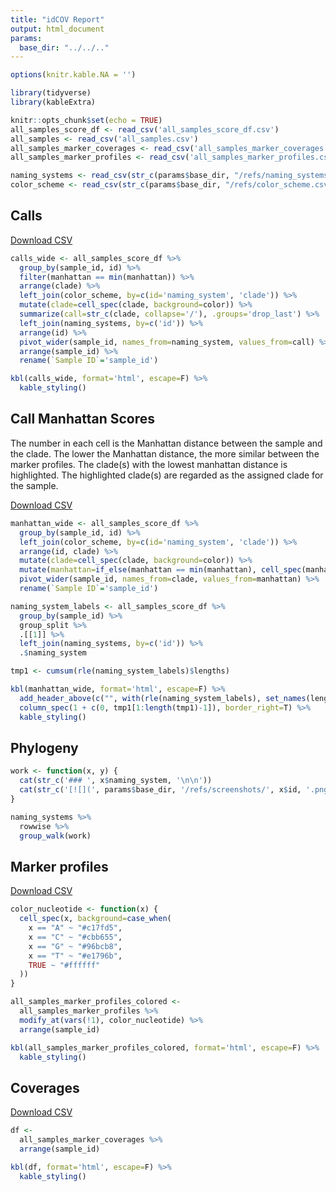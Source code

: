 ```yaml
---
title: "idCOV Report"
output: html_document
params:
  base_dir: "../../.."
---
```


```r
options(knitr.kable.NA = '')

library(tidyverse)
library(kableExtra)

knitr::opts_chunk$set(echo = TRUE)
all_samples_score_df <- read_csv('all_samples_score_df.csv')
all_samples <- read_csv('all_samples.csv')
all_samples_marker_coverages <- read_csv('all_samples_marker_coverages.csv')
all_samples_marker_profiles <- read_csv('all_samples_marker_profiles.csv')

naming_systems <- read_csv(str_c(params$base_dir, "/refs/naming_systems.csv"))
color_scheme <- read_csv(str_c(params$base_dir, "/refs/color_scheme.csv"))
```

## Calls

[Download CSV](all_samples_score_df.csv)

```r
calls_wide <- all_samples_score_df %>%
  group_by(sample_id, id) %>%
  filter(manhattan == min(manhattan)) %>%
  arrange(clade) %>%
  left_join(color_scheme, by=c(id='naming_system', 'clade')) %>%
  mutate(clade=cell_spec(clade, background=color)) %>%
  summarize(call=str_c(clade, collapse='/'), .groups='drop_last') %>%
  left_join(naming_systems, by=c('id')) %>%
  arrange(id) %>%
  pivot_wider(sample_id, names_from=naming_system, values_from=call) %>%
  arrange(sample_id) %>%
  rename(`Sample ID`='sample_id')

kbl(calls_wide, format='html', escape=F) %>%
  kable_styling()
```

## Call Manhattan Scores

The number in each cell is the Manhattan distance between the sample and the clade. The lower the Manhattan distance, the more similar between the marker profiles.
The clade(s) with the lowest manhattan distance is highlighted. The highlighted clade(s) are regarded as the assigned clade for the sample.

[Download CSV](all_samples_score_df.csv)

```r
manhattan_wide <- all_samples_score_df %>%
  group_by(sample_id, id) %>%
  left_join(color_scheme, by=c(id='naming_system', 'clade')) %>%
  arrange(id, clade) %>%
  mutate(clade=cell_spec(clade, background=color)) %>%
  mutate(manhattan=if_else(manhattan == min(manhattan), cell_spec(manhattan, background='#ffcccc'), as.character(manhattan))) %>%
  pivot_wider(sample_id, names_from=clade, values_from=manhattan) %>%
  rename(`Sample ID`='sample_id')

naming_system_labels <- all_samples_score_df %>%
  group_by(sample_id) %>%
  group_split %>%
  .[[1]] %>%
  left_join(naming_systems, by=c('id')) %>%
  .$naming_system

tmp1 <- cumsum(rle(naming_system_labels)$lengths)

kbl(manhattan_wide, format='html', escape=F) %>%
  add_header_above(c("", with(rle(naming_system_labels), set_names(lengths, values)))) %>%
  column_spec(1 + c(0, tmp1[1:length(tmp1)-1]), border_right=T) %>%
  kable_styling()
```

## Phylogeny

```r
work <- function(x, y) {
  cat(str_c('### ', x$naming_system, '\n\n'))
  cat(str_c('[![](', params$base_dir, '/refs/screenshots/', x$id, '.png)](', x$link_to_nextstrain, ')', '\n\n'))
}

naming_systems %>%
  rowwise %>%
  group_walk(work)
```

## Marker profiles

[Download CSV](all_samples_marker_profiles.csv)

```r
color_nucleotide <- function(x) {
  cell_spec(x, background=case_when(
    x == "A" ~ "#c17fd5",
    x == "C" ~ "#cbb655",
    x == "G" ~ "#96bcb8",
    x == "T" ~ "#e1796b",
    TRUE ~ "#ffffff"
  ))
}

all_samples_marker_profiles_colored <-
  all_samples_marker_profiles %>%
  modify_at(vars(!1), color_nucleotide) %>%
  arrange(sample_id)

kbl(all_samples_marker_profiles_colored, format='html', escape=F) %>%
  kable_styling()
```

## Coverages

[Download CSV](all_samples_marker_coverages.csv)

```r
df <-
  all_samples_marker_coverages %>%
  arrange(sample_id)

kbl(df, format='html', escape=F) %>%
  kable_styling()
```